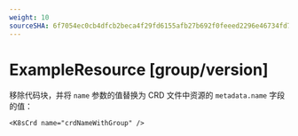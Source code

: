 ```yaml
---
weight: 10
sourceSHA: 6f7054ec0cb4dfcb2beca4f29fd6155afb27b692f0feeed2296e46734fd74406
---
```


# ExampleResource [group/version]

移除代码块，并将 `name` 参数的值替换为 CRD 文件中资源的 `metadata.name` 字段的值：

```mdx
<K8sCrd name="crdNameWithGroup" />
```
